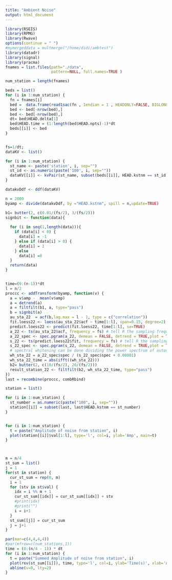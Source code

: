 ```yaml
---
title: "Ambient Noise"
output: html_document
---
```


```r

library(RSEIS)
library(RPMG)
library(Rwave)
options(continue = " ")
#mymergeddata = multmerge("/home/didi/ambtest")
library(datadr)
library(signal)
library(pracma)
fnames = list.files(path="./data",
                    pattern=NULL, full.names=TRUE )

num_station = length(fnames)

beds = list()
for (i in 1:num_station) {
  fn = fnames[i]
  bed =  data.frame(read1sac(fn , Iendian = 1 , HEADONLY=FALSE, BIGLONG=FALSE))
  bed <- bed[-nrow(bed),]
  bed <- bed[-nrow(bed),]
  dt= bed$HEAD.delta[1] 
  bed$HEAD.time = (1:length(bed$HEAD.npts)-1)*dt
  beds[[i]] <- bed
}


fs=1/dt;
dataKV <- list()

for (i in 1:num_station) {
  st_name <- paste('station', i, sep="")
  st_id <- as.numeric(paste('100', i, sep=""))
  dataKV[[i]] <- kvPair(st_name, subset(beds[[i]], HEAD.kstnm == st_id))
}

datakvDdf <- ddf(dataKV)

n = 2000
byamp <- divide(datakvDdf, by ="HEAD.kstnm", spill = n,update=TRUE)

b1= butter(2, c(0.01/(fs/2), 3/(fs/2)))
signbit <- function(data){
  
  for (i in seq(1,length(data))){
    if (data[i] < 0) {
      data[i] = -1
    } else if (data[i] > 0) {
      data[i] = 1
    } else
      data[i] =0
  }  
  return(data)
}


time=(0:(n-1))*dt
l = n/2
proccc <- addTransform(byamp, function(v) {
  a = v$amp -  mean(v$amp)
  a = detrend(a)
  a = filtfilt(b1, a, type="pass")
  b = signbit(a)
  au_sta_22  = acf(b,lag.max = l - 1, type = c("correlation"))
  fit.loess22 <- loess(au_sta_22$acf ~ time[1:l], span=0.15, degree=2)
  predict.loess22 <- predict(fit.loess22, time[1:l], se=TRUE)
  a_22 <- ts(au_sta_22$acf, frequency = fs) # tell R the sampling frequency
  a_22_spec <- spec.pgram(a_22, demean = FALSE, detrend = TRUE,plot = TRUE)
  s_22 <- ts(predict.loess22$fit, frequency = fs) # tell R the sampling frequency
  s_22_spec <- spec.pgram(s_22, demean = FALSE, detrend = TRUE,plot = TRUE)
  # spectral whitening can be done dividing the power spectrum of autocorrelated data to smoothed data . add a little damping to the denominator
  wh_sta_22 = a_22_spec$spec / (s_22_spec$spec + 0.00001)
  wh_sta_22_time = abs(ifft((wh_sta_22)))
  b2= butter(2, c(10/(fs/2), 20/(fs/2)))
  result_station_22 <- filtfilt(b2, wh_sta_22_time, type="pass")
})
last = recombine(proccc, combRbind)

station = list()

for (i in 1:num_station) {
  st_number = as.numeric(paste("100", i, sep=""))
  station[[i]] = subset(last, last$HEAD.kstnm == st_number)
}


for (i in 1:num_station) {
  t = paste("Amplitude of noise from station", i)
  plot(station[[i]]$val[1:l], type='l', col=i, ylab='Amp', main=t)
}



m = n/4
st_sum = list()  
j = 1
for(st in station) {
  cur_st_sum = rep(0, m)
  i = 1
  for (stv in st$val) {
    idx = i %% m + 1
    cur_st_sum[[idx]] = cur_st_sum[[idx]] + stv
    #print(idx)
    #print("")
    i = i+1
  }
  st_sum[[j]] = cur_st_sum
  j = j+1
}

par(mar=c(4,4,4,4))
#par(mfrow=c(num_stations,1))
time = (0:(n/4 - 1)) * dt
for (i in 1:num_station) {
  t = paste("Summed Amplitude of noise from station", i)
  plot(rev(st_sum[[i]]), time, type='l', col=i, ylab='Time(s)', xlab='Amp', main=t, xlim=c(-max(st_sum[[i]]), max(st_sum[[i]])))
  abline(v=0, lty=2)
}
```

